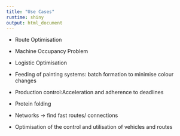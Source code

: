 ```yaml
---
title: "Use Cases"
runtime: shiny
output: html_document
---
```



-	Route Optimisation

-	Machine Occupancy Problem

-   Logistic Optimisation

-	Feeding of painting systems: batch formation to minimise colour changes

-	Production control:Acceleration and adherence to deadlines

-   Protein folding

-   Networks -> find fast routes/ connections

-   Optimisation of the control and utilisation of vehicles and routes
